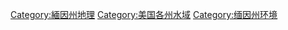 [[Category:緬因州地理|Category:緬因州地理]]
[[Category:美国各州水域|Category:美国各州水域]]
[[Category:缅因州环境|Category:缅因州环境]]